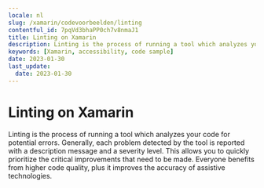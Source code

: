 ```yaml
---
locale: nl
slug: /xamarin/codevoorbeelden/linting
contentful_id: 7pqVd3bhaPP0ch7v8nmaJ1
title: Linting on Xamarin
description: Linting is the process of running a tool which analyzes your code for potential errors.
keywords: [Xamarin, accessibility, code sample]
date: 2023-01-30
last_update:
  date: 2023-01-30
---
```


# Linting on Xamarin

Linting is the process of running a tool which analyzes your code for potential errors. Generally, each problem detected by the tool is reported with a description message and a severity level. This allows you to quickly prioritize the critical improvements that need to be made. Everyone benefits from higher code quality, plus it improves the accuracy of assistive technologies.

<CodeSample id="linting" framework="xamarin" locale="nl"/>
